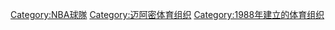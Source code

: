 [[Category:NBA球隊|Category:NBA球隊]]
[[Category:迈阿密体育组织|Category:迈阿密体育组织]]
[[Category:1988年建立的体育组织|Category:1988年建立的体育组织]]